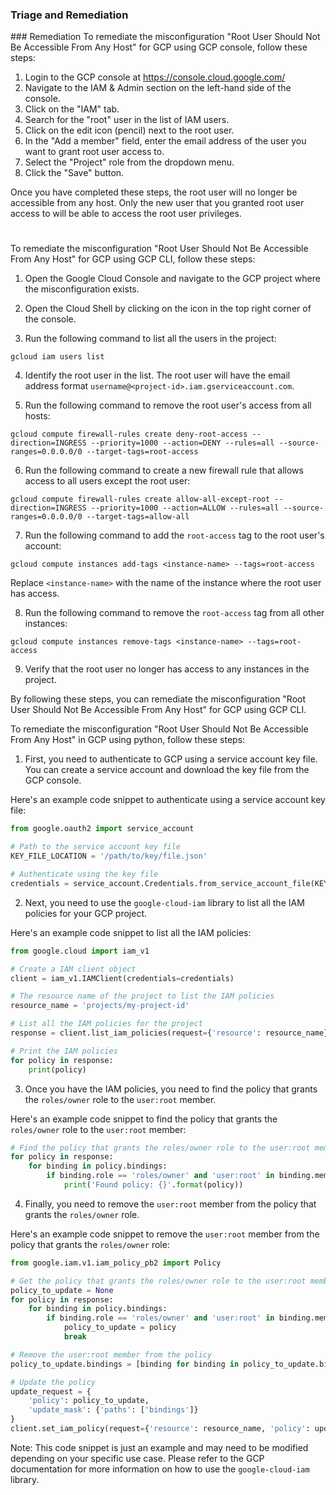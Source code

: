 
### Triage and Remediation
<Tabs>
<Tab title='Remediation'>
### Remediation

<AccordionGroup>
<Accordion title='Using Console' defaultOpen='true'>
To remediate the misconfiguration "Root User Should Not Be Accessible From Any Host" for GCP using GCP console, follow these steps:

1. Login to the GCP console at https://console.cloud.google.com/
2. Navigate to the IAM & Admin section on the left-hand side of the console.
3. Click on the "IAM" tab.
4. Search for the "root" user in the list of IAM users.
5. Click on the edit icon (pencil) next to the root user.
6. In the "Add a member" field, enter the email address of the user you want to grant root user access to.
7. Select the "Project" role from the dropdown menu.
8. Click the "Save" button.

Once you have completed these steps, the root user will no longer be accessible from any host. Only the new user that you granted root user access to will be able to access the root user privileges.

#
</Accordion>

<Accordion title='Using CLI'>
To remediate the misconfiguration "Root User Should Not Be Accessible From Any Host" for GCP using GCP CLI, follow these steps:

1. Open the Google Cloud Console and navigate to the GCP project where the misconfiguration exists.

2. Open the Cloud Shell by clicking on the icon in the top right corner of the console.

3. Run the following command to list all the users in the project:

```
gcloud iam users list
```

4. Identify the root user in the list. The root user will have the email address format `username@<project-id>.iam.gserviceaccount.com`.

5. Run the following command to remove the root user's access from all hosts:

```
gcloud compute firewall-rules create deny-root-access --direction=INGRESS --priority=1000 --action=DENY --rules=all --source-ranges=0.0.0.0/0 --target-tags=root-access
```

6. Run the following command to create a new firewall rule that allows access to all users except the root user:

```
gcloud compute firewall-rules create allow-all-except-root --direction=INGRESS --priority=1000 --action=ALLOW --rules=all --source-ranges=0.0.0.0/0 --target-tags=allow-all
```

7. Run the following command to add the `root-access` tag to the root user's account:

```
gcloud compute instances add-tags <instance-name> --tags=root-access
```

Replace `<instance-name>` with the name of the instance where the root user has access.

8. Run the following command to remove the `root-access` tag from all other instances:

```
gcloud compute instances remove-tags <instance-name> --tags=root-access
```

9. Verify that the root user no longer has access to any instances in the project.

By following these steps, you can remediate the misconfiguration "Root User Should Not Be Accessible From Any Host" for GCP using GCP CLI.
</Accordion>

<Accordion title='Using Python'>
To remediate the misconfiguration "Root User Should Not Be Accessible From Any Host" in GCP using python, follow these steps:

1. First, you need to authenticate to GCP using a service account key file. You can create a service account and download the key file from the GCP console.

Here's an example code snippet to authenticate using a service account key file:

```python
from google.oauth2 import service_account

# Path to the service account key file
KEY_FILE_LOCATION = '/path/to/key/file.json'

# Authenticate using the key file
credentials = service_account.Credentials.from_service_account_file(KEY_FILE_LOCATION)
```

2. Next, you need to use the `google-cloud-iam` library to list all the IAM policies for your GCP project.

Here's an example code snippet to list all the IAM policies:

```python
from google.cloud import iam_v1

# Create a IAM client object
client = iam_v1.IAMClient(credentials=credentials)

# The resource name of the project to list the IAM policies
resource_name = 'projects/my-project-id'

# List all the IAM policies for the project
response = client.list_iam_policies(request={'resource': resource_name})

# Print the IAM policies
for policy in response:
    print(policy)
```

3. Once you have the IAM policies, you need to find the policy that grants the `roles/owner` role to the `user:root` member.

Here's an example code snippet to find the policy that grants the `roles/owner` role to the `user:root` member:

```python
# Find the policy that grants the roles/owner role to the user:root member
for policy in response:
    for binding in policy.bindings:
        if binding.role == 'roles/owner' and 'user:root' in binding.members:
            print('Found policy: {}'.format(policy))
```

4. Finally, you need to remove the `user:root` member from the policy that grants the `roles/owner` role.

Here's an example code snippet to remove the `user:root` member from the policy that grants the `roles/owner` role:

```python
from google.iam.v1.iam_policy_pb2 import Policy

# Get the policy that grants the roles/owner role to the user:root member
policy_to_update = None
for policy in response:
    for binding in policy.bindings:
        if binding.role == 'roles/owner' and 'user:root' in binding.members:
            policy_to_update = policy
            break

# Remove the user:root member from the policy
policy_to_update.bindings = [binding for binding in policy_to_update.bindings if 'user:root' not in binding.members]

# Update the policy
update_request = {
    'policy': policy_to_update,
    'update_mask': {'paths': ['bindings']}
}
client.set_iam_policy(request={'resource': resource_name, 'policy': update_request})
```

Note: This code snippet is just an example and may need to be modified depending on your specific use case. Please refer to the GCP documentation for more information on how to use the `google-cloud-iam` library.
</Accordion>

</AccordionGroup>
</Tab>
</Tabs>
